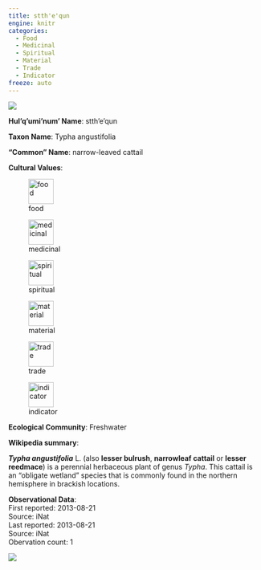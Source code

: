 ```yaml
---
title: stth'e'qun
engine: knitr
categories:
  - Food
  - Medicinal
  - Spiritual
  - Material
  - Trade
  - Indicator
freeze: auto
---
```

![](https://inaturalist-open-data.s3.amazonaws.com/photos/143259898/medium.jpeg){fig-alt="stth'e'qun - narrow-leaved cattail"}

**Hul'q'umi'num' Name**: stth'e'qun

**Taxon Name**: Typha angustifolia

**"Common" Name**: narrow-leaved cattail

**Cultural Values**:  

::: {layout-nrow=1 style="width:60%"}
![food](/files/food.svg){width=50px}

![medicinal](/files/medicinal.svg){width=50px}

![spiritual](/files/spiritual.svg){width=50px}

![material](/files/material.svg){width=50px}

![trade](/files/trade.svg){width=50px}

![indicator](/files/indicator.svg){width=50px}
:::

**Ecological Community**: Freshwater

**Wikipedia summary**:  
<p class="mw-empty-elt">

</p>
<p><i><b>Typha angustifolia</b></i> L. (also <b>lesser bulrush</b>, <b>narrowleaf cattail</b> or <b>lesser reedmace</b>) is a perennial herbaceous plant of genus <i>Typha</i>. This cattail is an "obligate wetland" species that is commonly found in the northern hemisphere in brackish locations.</p>




**Observational Data**:   
First reported: 2013-08-21  
Source: iNat  
Last reported: 2013-08-21  
Source: iNat  
Obervation count: 1

![](community_dist.png)
